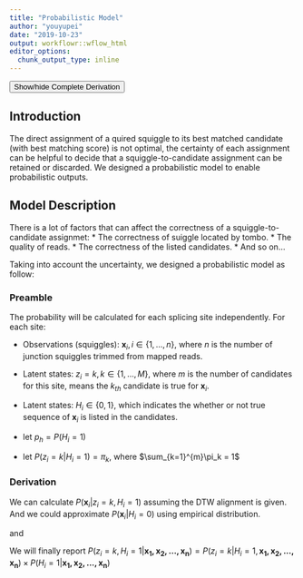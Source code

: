 ```yaml
---
title: "Probabilistic Model"
author: "youyupei"
date: "2019-10-23"
output: workflowr::wflow_html
editor_options:
  chunk_output_type: inline
---
```


<script>
function myFunction(id) {
    var x = document.getElementById(id);
    if (x.style.display === "none") {
        x.style.display = "block";
    } else {
        x.style.display = "none";
    }
}
</script>

 
<button onclick="myFunction('myDIV1')">Show/hide Complete Derivation</button>
 
<div id="myDIV1">
</div>


## Introduction

The direct assignment of a quired squiggle to its best matched candidate (with best matching score) is not optimal, the certainty of each assignment can be helpful to decide that a squiggle-to-candidate assignment can be retained or discarded. We designed a probabilistic model to enable probabilistic outputs.


## Model Description

There is a lot of factors that can affect the correctness of a squiggle-to-candidate assignmet:
  * The correctness of suiggle located by tombo.
  * The quality of reads.
  * The correctness of the listed candidates.
  * And so on...

Taking into account the uncertainty, we designed a probabilistic model as follow:
  
  
### Preamble

  The probability will be calculated for each splicing site independently. For each site:

  * Observations (squiggles): $\boldsymbol x_i, i \in  \{1,...,n\}$, where $n$ is the number of junction squiggles trimmed from mapped reads.
  
  * Latent states: $z_i = k, k \in \{1,...,M\}$, where $m$ is the number of candidates for this site, means the $k_{th}$ candidate is true for $\boldsymbol x_i$.
  * Latent states: $H_i \in \{0,1\}$, which indicates the whether or not true sequence of $\boldsymbol x_i$ is listed in the candidates.
  * let $p_h = P(H_i = 1)$
  * let $P(z_i = k | H_i = 1) = \pi_k$, where $\sum_{k=1}^{m}\pi_k = 1$
 
### Derivation

\begin{align}
P(\boldsymbol{x_1, x_2, ...,x_n}) &= \prod_{i=1}^{n}P(\boldsymbol x_i)\ \ \ \ \ \ \ \ \ \ \ \ \ \ \ \ \ \ \ \ \ \ \ \ \ \ \ \ \ \ \ \ \boldsymbol x_i\text{ is independent on each other}\\

&=   \prod_{i=1}^{n}[P(\boldsymbol x_i,H_i = 1) + P(\boldsymbol x_i,H_i = 0)]\\

&=   \prod_{i=1}^{n}[\sum_{m = 1}^{M}P(\boldsymbol x_i,z_i =m,H_i = 1) + P(\boldsymbol x_i,H_i = 0)] \ \ \ \ \ \ \ \ \ \ \ \ \ \ \ \ \ \ \ \ \ \ \ \ \ \ \ \ \ z_i  \text{ is not defined given }  H_i = 0\\

&=   \prod_{i=1}^{n}[\sum_{m = 1}^{M}P(\boldsymbol x_i|z_i =m, H_i =1)\times P(z_i=m|H_i =1)\times P(H_i = 1) + P(\boldsymbol x_i|H_i = 0)\times P(H_i = 0)]\\
&= \prod_{i=1}^{n}[\sum_{m = 1}^{M}P(\boldsymbol x_i|z_i =m, H_i =1)\times \pi_m\times p_h + P(\boldsymbol x_i|H_i = 0)\times (1-p_h)]\\
\end{align}


We can calculate $P(\boldsymbol x_i|z_i =k, H_i =1)$ assuming the DTW alignment is given. And we could approximate $P(\boldsymbol x_i|H_i = 0)$ using empirical distribution.

\begin{align}
P(H_i = 0|\boldsymbol{x_1,x_2,...,x_n}) &= P(H_i|\boldsymbol x_i)\\

&= \frac{P(\boldsymbol x_i,H_i = 0)}{P(\boldsymbol x_i)}\\


&= \frac{P(\boldsymbol x_i|H_i=0) \times P(H_i = 0)}{P(\boldsymbol x_i|H_i=0) \times P(H_i = 0) + P(\boldsymbol x_i|H_i=1) \times P(H_i = 1)}\\

&= \frac{P(\boldsymbol x_i|H_i=0) \times P(H_i = 0)}{P(\boldsymbol x_i|H_i=0) \times P(H_i = 0) +\sum_{m = 1}^{M}P(\boldsymbol x_i|z_i =m, H_i =1)\times P(z_i=m|H_i =1)\times P(H_i = 1)
}\\
&= \frac{P(\boldsymbol x_i|H_i=0) \times (1-p_h)}{P(\boldsymbol x_i|H_i=0) \times (1-p_h) +\sum_{m = 1}^{M}P(\boldsymbol x_i|z_i =m, H_i =1)\times \pi_m\times p_h
}\\


\end{align}

and


\begin{align}
P(z_i = k | \boldsymbol{x_1,x_2,...,x_n},H_i =1) &= P(z_i=k|\boldsymbol x_i,H_i =1)\\

&= \frac{P(\boldsymbol x_i,z_i = k|H_i =1)}{P(\boldsymbol x_i|H_i=1)}\\
&= \frac{P(\boldsymbol x_i|z_i =k, H_i =1) \times P(z_i|H_i=1) }{\sum_{m = 1}^{M}P(\boldsymbol x_i|z_i =m, H_i =1)\times P(z_i=m|H_i =1)}\\
&= \frac{P(\boldsymbol x_i|z_i =k, H_i =1) \times \pi_k}{\sum_{m = 1}^{M}P(\boldsymbol x_i|z_i =m, H_i =1)\times \pi_m}
\end{align}


We will finally report $P(z_i=k, H_i = 1|\boldsymbol{x_1,x_2,...,x_n}) = P(z_i=k| H_i = 1,\boldsymbol{x_1,x_2,...,x_n}) \times P(H_i = 1|\boldsymbol{x_1,x_2,...,x_n})$

